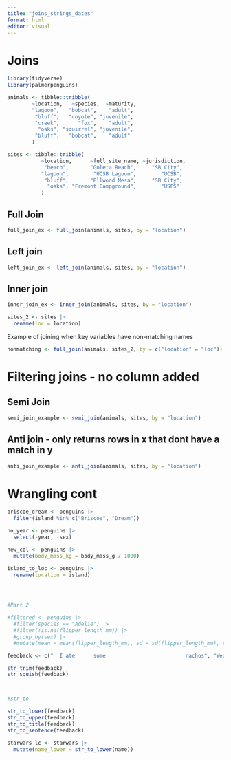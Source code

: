 ```yaml
---
title: "joins_strings_dates"
format: html
editor: visual
---
```


# Joins

```r
library(tidyverse)
library(palmerpenguins)
```

```r
animals <- tibble::tribble(
        ~location,   ~species,  ~maturity,
        "lagoon",   "bobcat",    "adult",
         "bluff",   "coyote", "juvenile",
         "creek",      "fox",    "adult",
          "oaks", "squirrel", "juvenile",
         "bluff",   "bobcat",    "adult"
        )

sites <- tibble::tribble(
           ~location,      ~full_site_name, ~jurisdiction,
            "beach",       "Goleta Beach",     "SB City",
           "lagoon",        "UCSB Lagoon",        "UCSB",
            "bluff",       "Ellwood Mesa",     "SB City",
             "oaks", "Fremont Campground",        "USFS"
           )


```

## Full Join

```r
full_join_ex <- full_join(animals, sites, by = "location")
```

## Left join

```r
left_join_ex <- left_join(animals, sites, by = "location")
```

## Inner join

```r
inner_join_ex <- inner_join(animals, sites, by = "location")
```

```r
sites_2 <- sites |> 
  rename(loc = location)
```

Example of joining when key variables have non-matching names

```r
nonmatching <- full_join(animals, sites_2, by = c("location" = "loc"))
```

# Filtering joins - no column added

## Semi Join

```r
semi_join_example <- semi_join(animals, sites, by = "location")

```

## Anti join - only returns rows in x that dont have a match in y

```r
anti_join_example <- anti_join(animals, sites, by = "location")
```

# Wrangling cont

```r
briscoe_dream <- penguins |> 
  filter(island %in% c("Briscoe", "Dream"))

no_year <- penguins |> 
  select(-year, -sex)

new_col <- penguins |> 
  mutate(body_mass_kg = body_mass_g / 1000)

island_to_loc <- penguins |> 
  rename(location = island)




#Part 2

#filtered <- penguins |> 
  #filter(species == "Adelie") |> 
  #filter(!is.na(flipper_length_mm)) |> 
  #group_by(sex) |> 
  #mutate(mean = mean(flipper_length_mm), sd = sd(flipper_length_mm), ss = n(flipper_length_mm))
```

```r
feedback <- c("  I ate      some                          nachos", "Wednesday         morning    ")

str_trim(feedback)
str_squish(feedback)



#str_to

str_to_lower(feedback)
str_to_upper(feedback)
str_to_title(feedback)
str_to_sentence(feedback)

starwars_lc <- starwars |> 
  mutate(name_lower = str_to_lower(name))
```
